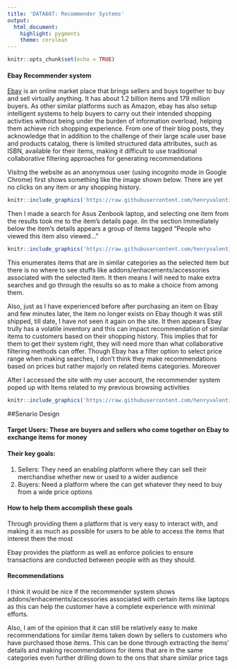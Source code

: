 ```yaml
---
title: 'DATA607: Recommender Systems'
output:
  html_document:
    highlight: pygments
    theme: cerulean
---
```


```r
knitr::opts_chunk$set(echo = TRUE)
```

#### Ebay Recommender system

<a href="https://ebay.com">Ebay</a> is an online market place that brings sellers and buys together to buy and sell virtually anything. It has about 1.2 billion items and 179 million buyers. 
As other similar platforms such as Amazon, ebay has also setup intelligent systems to help buyers to carry out their intended shopping activities without being under the burden of information overload, helping them achieve rich shopping experience. From one of their blog posts, they acknowledge that in addition to the challenge of their large scale user base and products catalog, there is limited structured data attributes, such as ISBN, available for their items, making it difficult to use traditional collaborative filtering approaches for generating recommendations


Visitng the website as an anonymous user (using incognito mode in Google Chrome) first shows something like the image shown below. There are yet no clicks on any item or any shopping history.

```r
knitr::include_graphics('https://raw.githubusercontent.com/henryvalentine/MSDS2019/master/Classes/DATA%20607/Home%20works/Week11/ebay-front-page.png')
```


Then I made a search for Asus Zenbook laptop, and selecting one item from the results took me to the item's details page. 
iIn the section Immediately below the item's details appears a group of items tagged "People who viewed this item also viewed..."

```r
knitr::include_graphics('https://raw.githubusercontent.com/henryvalentine/MSDS2019/master/Classes/DATA%20607/Home%20works/Week11/ebay-rec.png')

```

This enumerates items that are in similar categories as the selected item but there is no where to see stuffs like addons/enhacements/accessories associated with the selected item. It then means I will need to make extra searches and go through the results so as to make a choice from among them.

Also, just as I have experienced before after purchasing an item on Ebay and few minutes later, the item no longer exists on Ebay though it was still shipped, till date, I have not seen it again on the site. It then appears Ebay trully has a volatile inventory and this can impact recommendation of similar items to customers based on their shopping history. This implies that for them to get their system right, they will need more than what collaborative filtering methods can offer. 
Though Ebay has a filter option to select price range when making searches, I don't think they make recommendations based on prices but rather majorly on related items categories. Moreover

After I accessed the site with my user account, the recommender system poped up with Items related to my previous browsing activities

```r
knitr::include_graphics('https://raw.githubusercontent.com/henryvalentine/MSDS2019/master/Classes/DATA%20607/Home%20works/Week11/rec-user.png')
```


##Senario Design

#### Target Users: These are buyers and sellers who come together on Ebay to exchange items for money

#### Their key goals: 

  1. Sellers: They need an enabling platform where they can sell their merchandise whether new or used to a wider audience
  2. Buyers: Need a platform where the can get whatever they need to buy from a wide price options

#### How to help them accomplish these goals

Through providing them a platform that is very easy to interact with, and making it as much as possible for users to be able to access the items that interest them the most

Ebay provides the platform as well as enforce policies to ensure transactions are conducted between people with as they should.

#### Recommendations

I think it would be nice if the recommender system shows addons/enhacements/accessories associated with certain items like laptops as this can help the customer have a complete experience with minimal efforts.

Also, I am of the opinion that it can still be relatively easy to make recommendations for similar items taken down by sellers to customers who have purchased those items. This can be done through extracting the items' details and making recommendations for items that are in the same categories even further drilling down to the ons that share similar price tags

